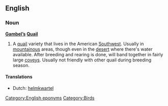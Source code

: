 ==English==

===Noun===
'''[[Gambel]][['s|’s]] [[Quail]]'''

# A [[quail]] variety that lives in the American [[Southwest]].  Usually in [[mountainous]] areas, though  even in the [[desert]] where there's water available.  After breeding and rearing is done, will band together in fairly large [[covey]]s. Usually not friendly with other quail during breeding season.

====Translations====
{{trans-top|Gambel's quail}}
*Dutch: [[helmkwartel]]
{{trans-bottom}}

[[Category:English eponyms]]
[[Category:Birds]]